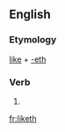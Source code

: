==English==

===Etymology===
[[like]] + [[-eth]]

===Verb===
{{en-verb form}}

# {{archaic third-person singular of|like}}

[[fr:liketh]]